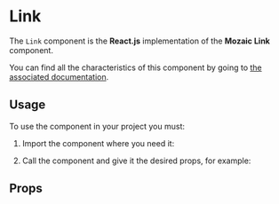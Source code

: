 
<Meta title="Link" component={Link} argTypes={argTypes} />

# Link

The `Link` component is the **React.js** implementation of the **Mozaic Link** component.

You can find all the characteristics of this component by going to [the associated documentation](https://mozaic.adeo.cloud/Components/Link/).

## Usage

To use the component in your project you must:

1. Import the component where you need it:

<Source language="javascript" code="import { Link } from 'bigfish-wms--mozaic-react';" />

2. Call the component and give it the desired props, for example:

<Canvas withSource="open">
    <Story story={Controls} />
</Canvas>

## Props

<ArgsTable of={Link} />
